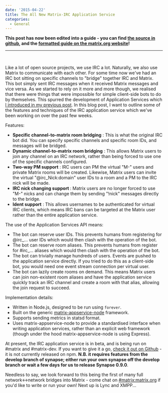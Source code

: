 ```yaml
---
date: '2015-04-22'
title: The All New Matrix-IRC Application Service
categories:
  - General
---
```


<strong>This post has now been edited into a guide - you can find <a href="https://github.com/matrix-org/matrix-doc/blob/master/supporting-docs/guides/2015-08-21-application_services.md">the source in github</a>, and the <a href="http://matrix.org/docs/guides/application_services.html">formatted guide on the matrix.org website</a>!</strong>

<hr />

&nbsp;

Like a lot of open source projects, we use IRC a lot. Naturally, we also use Matrix to communicate with each other. For some time now we've had an IRC bot sitting on specific channels to "bridge" together IRC and Matrix. This bot simply sent IRC messages when it received Matrix messages and vice versa. As we started to rely on it more and more though, we realised that there were things that were impossible for simple client-side bots to do by themselves. This spurred the development of Application Services which <a href="https://matrix.org/blog/2015/03/02/introduction-to-application-services/">I introduced in my previous post</a>. In this blog post, I want to outline some of the features and techniques of the IRC application service which we've been working on over the past few weeks.

Features:
<ul>
	<li><strong>Specific channel-to-matrix room bridging</strong> : This is what the original IRC bot did. You can specify specific channels and specific room IDs, and messages will be bridged.</li>
	<li><strong>Dynamic channel-to-matrix room bridging</strong> : This allows Matrix users to join any channel on an IRC network, rather than being forced to use one of the specific channels configured.</li>
	<li><strong>Two-way PM support</strong> : IRC users can PM the virtual "M-" users and private Matrix rooms will be created. Likewise, Matrix users can invite the virtual "@irc_Nick:domain" user IDs to a room and a PM to the IRC nick will be made.</li>
	<li><strong>IRC nick changing support </strong>: Matrix users are no longer forced to use "M-" nicks and can change them by sending "!nick" messages directly to the bridge.</li>
	<li><strong>Ident support</strong> : This allows usernames to be authenticated for virtual IRC clients, which means IRC bans can be targeted at the Matrix user rather than the entire application service.</li>
</ul>
The use of the Application Services API means:
<ul>
	<li>The bot can reserve user IDs. This prevents humans from registering for @irc_... user IDs which would then clash with the operation of the bot.</li>
	<li>The bot can reserve room aliases. This prevents humans from register for #irc_... aliases which would then clash with the operation of the bot.</li>
	<li>The bot can trivially manage hundreds of users. Events are pushed to the application service directly. If you tried to do this as a client-side bot, you would need one event stream connection per virtual user.</li>
	<li>The bot can lazily create rooms on demand. This means Matrix users can join non-existent room aliases and have the application service quickly track an IRC channel and create a room with that alias, allowing the join request to succeed.</li>
</ul>
Implementation details:
<ul>
	<li>Written in Node.js, designed to be run using <code>forever</code>.</li>
        <li>Built on the generic <a href="http://github.com/matrix-org/matrix-appservice-node">matrix-appservice-node</a> framework.</li>
	<li>Supports sending metrics in statsd format.</li>
	<li>Uses matrix-appservice-node to provide a standardised interface when writing application services, rather than an explicit web framework (though under the hood matrix-appservice-node is using Express).</li>
</ul>
At present, the IRC application service is in beta, and is being run on #matrix and #matrix-dev. If you want to give it a go, <a title="Matrix-IRC Application Service" href="https://github.com/matrix-org/matrix-appservice-irc">check it out on Github</a> - it is not currently released on npm. <b>N.B. it requires features from the develop branch of synapse; either run your own synapse off the develop branch or wait a few days for us to release Synapse 0.9.0</b>.

Needless to say, we look forward to this being the first of many full network<->network bridges into Matrix - come chat on <a href="https://matrix.org/beta/#/room/#matrix:matrix.org">#matrix:matrix.org</a> if you'd like to write or run your own!  Next up is Lync and XMPP...